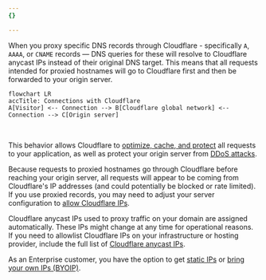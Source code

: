 ```yaml
---
{}

---
```


When you proxy specific DNS records through Cloudflare - specifically `A`, `AAAA`, or `CNAME` records  — DNS queries for these will resolve to Cloudflare anycast IPs instead of their original DNS target. This means that all requests intended for proxied hostnames will go to Cloudflare first and then be forwarded to your origin server.

```mermaid
flowchart LR
accTitle: Connections with Cloudflare
A[Visitor] <-- Connection --> B[Cloudflare global network] <-- Connection --> C[Origin server]
```

<br/>

This behavior allows Cloudflare to [optimize, cache, and protect](/fundamentals/concepts/how-cloudflare-works/) all requests to your application, as well as protect your origin server from [DDoS attacks](https://www.cloudflare.com/learning/ddos/what-is-a-ddos-attack/).

Because requests to proxied hostnames go through Cloudflare before reaching your origin server, all requests will appear to be coming from Cloudflare's IP addresses (and could potentially be blocked or rate limited). If you use proxied records, you may need to adjust your server configuration to [allow Cloudflare IPs](/fundamentals/concepts/cloudflare-ip-addresses/).

Cloudflare anycast IPs used to proxy traffic on your domain are assigned automatically. These IPs might change at any time for operational reasons.
If you need to allowlist Cloudflare IPs on your infrastructure or hosting provider, include the full list of [Cloudflare anycast IPs](https://www.cloudflare.com/ips/).

As an Enterprise customer, you have the option to get [static IPs](/spectrum/about/static-ip/) or [bring your own IPs (BYOIP)](/byoip/).
